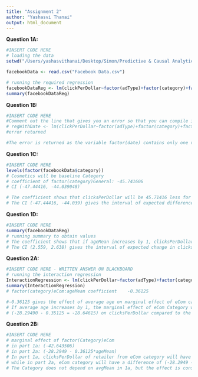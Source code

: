 ```yaml
---
title: "Assignment 2"
author: "Yashasvi Thanai"
output: html_document
---
```


**Question 1A:**
```r
#INSERT CODE HERE
# loading the data 
setwd("/Users/yashasvithanai/Desktop/Simon/Predictive & Causal Analytics/HW 2")

facebookData <- read.csv("Facebook Data.csv")

# running the required regression
facebookDataReg <- lm(clickPerDollar~factor(adType)+factor(category)+factor(placement)+ factor(keywords)+factor(body)+ageMean, facebookData)
summary(facebookDataReg)
```


**Question 1B:**
```r
#INSERT CODE HERE
#Comment out the line that gives you an error so that you can compile it
# regWithDate <- lm(clickPerDollar~factor(adType)+factor(category)+factor(placement)+ factor(keywords)+factor(body)+ageMean + factor(date), facebookData)
#error returned

#The error is returned as the variable factor(date) contains only one value and can’t be divided into levels of categories. 
```


**Question 1C:**
```r
#INSERT CODE HERE
levels(factor(facebookData$category)) 
# Cosmetics will be baseline Category
# coefficient of factor(category)General: -45.741606
# CI (-47.44416, -44.039048)

# The coefficient shows that clicksPerDollar will be 45.71416 less for retailers in General category compared to the baseline category Cosmetics. 
# The CI (-47.44416, -44.039) gives the interval of expected difference in clicksperDollar compared to retailers in Cosmetics category.
```

**Question 1D:**
```r
#INSERT CODE HERE
summary(facebookDataReg) 
# running summary to obtain values
# The coefficient shows that if ageMean increases by 1, clicksPerDollar will increase by 2.5988. 
# The CI (2.559, 2.638) gives the interval of expected change in clicksPerDollar with a unit increase in average age of targeted customers.
```


**Question 2A:**
```r
#INSERT CODE HERE - WRITTEN ANSWER ON BLACKBOARD
# running the interaction regression 
InteractionRegression <- lm(clickPerDollar~factor(adType)+factor(category)+factor(placement)+ factor(keywords)+factor(body)+ageMean + factor(category)*ageMean, facebookData)
summary(InteractionRegression)
# factor(category)eCom:ageMean coefficient    -0.36125 

#-0.36125 gives the effect of average age on marginal effect of eCom category on clicksPerDollar.  
# If average age increases by 1, the marginal effect of eCom Category would be
# (-28.29490 - 0.35125 = -28.64615) on clicksPerDollar compared to the baseline cosmetics category.

```


**Question 2B:**
```r
#INSERT CODE HERE 
# marginal effect of factor(Category)eCom 
# in part 1a: (-42.643506)
# in part 2a: (-28.2949 - 0.36125*ageMean)
# In part 1a, clicksPerDollar of retailer from eCom category will have reduced by 42.6435 compared to cosmetics category
# while in part 2a, eCom category will have a difference of (-28.2949 -0.36125*ageMean) from cosmetics. 
# The Category does not depend on avgMean in 1a, but the effect is considered in 2a. 
```